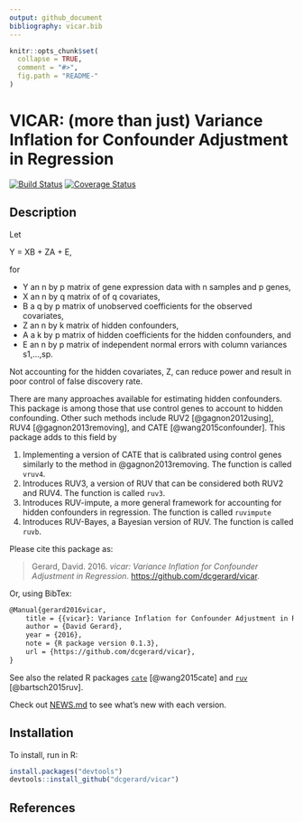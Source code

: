 ```yaml
---
output: github_document
bibliography: vicar.bib
---
```


<!-- README.md is generated from README.Rmd. Please edit that file -->

```r
knitr::opts_chunk$set(
  collapse = TRUE,
  comment = "#>",
  fig.path = "README-"
)
```

# VICAR: (more than just) Variance Inflation for Confounder Adjustment in Regression
[![Build Status](https://travis-ci.org/dcgerard/vicar.svg?branch=master)](https://travis-ci.org/dcgerard/vicar)
[![Coverage Status](https://coveralls.io/repos/github/dcgerard/vicar/badge.svg?branch=master)](https://coveralls.io/github/dcgerard/vicar?branch=master)

## Description
Let

Y = XB + ZA + E,

for

* Y an n by p matrix of gene expression data with n samples and p genes,
* X an n by q matrix of of q covariates,
* B a q by p matrix of unobserved coefficients for the observed covariates,
* Z an n by k matrix of hidden confounders,
* A a k by p matrix of hidden coefficients for the hidden confounders, and
* E an n by p matrix of independent normal errors with column variances s1,...,sp.

Not accounting for the hidden covariates, Z, can reduce power and result in poor control of false discovery rate.

There are many approaches available for estimating hidden
confounders. This package is among those that use control genes to
account to hidden confounding.  Other such methods include RUV2
[@gagnon2012using], RUV4 [@gagnon2013removing], and CATE
[@wang2015confounder]. This package adds to this field by

1. Implementing a version of CATE that is calibrated using control genes similarly to the method in @gagnon2013removing. The function is called `vruv4`.
2. Introduces RUV3, a version of RUV that can be considered both RUV2 and RUV4. The function is called `ruv3`.
3. Introduces RUV-impute, a more general framework for accounting for hidden confounders in regression. The function is called `ruvimpute`
4. Introduces RUV-Bayes, a Bayesian version of RUV. The function is called `ruvb`.

Please cite this package as:

> Gerard, David. 2016. *vicar: Variance Inflation for Confounder Adjustment in Regression*. [https://github.com/dcgerard/vicar](https://github.com/dcgerard/vicar).

Or, using BibTex:
``` tex
@Manual{gerard2016vicar,
    title = {{vicar}: Variance Inflation for Confounder Adjustment in Regression},
    author = {David Gerard},
    year = {2016},
    note = {R package version 0.1.3},
    url = {https://github.com/dcgerard/vicar},
}
```

See also the related R packages
[`cate`](https://cran.r-project.org/web/packages/cate/index.html)
[@wang2015cate] and
[`ruv`](https://cran.r-project.org/web/packages/ruv/index.html)
[@bartsch2015ruv].

Check out [NEWS.md](NEWS.md) to see what's new with each version.

## Installation
To install, run in R:

```r
install.packages("devtools")
devtools::install_github("dcgerard/vicar")
```

## References

